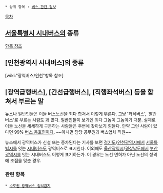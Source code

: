  * 상위 항목 : [[버스 관련 정보]]

[[목차]]
== [[서울특별시 시내버스]]의 종류 ==
[[광역버스(서울)|항목 참조]] 

== [인천광역시 시내버스]의 종류 ==
[wiki:"광역버스/인천"항목 참조]

== [광역급행버스], [간선급행버스], [직행좌석버스] 등을 합쳐서 부르는 말 ==
뉴스나 일반인들은 이들 버스노선을 죄다 합쳐서 이렇게 부른다. 그냥 '좌석버스', '빨간버스'로 부르는 사람도 꽤 많다. 일반인들이 보기엔 죄다 그놈이 그놈이기 때문. 실제로 이들 노선을 세세하게 구분하는 사람들은 주변에 찾아보기 힘들다. 만약 그런 사람이 있다면 99% [[버스 동호인]]이다. ~~아니면 담당 공무원과 버스업체 직원~~

뉴스에서 광역버스가 신설 또는 증차된다는 기사를 보면 [[경기도]]/[[인천광역시]]에서 [[서울특별시]]를 잇는 [[시내버스]]도 광역버스로 표시한다. 이외에도 [[울산광역시]]/[[경상남도]]에서 [[부산광역시]]를 잇는 시내버스도 이렇게 표기하든가. 이 경우는 노선 면허가 아닌 노선의 성격에 초점을 맞춘 경우.

=== 관련 항목 ===
 * [[수도권 광역버스 입석금지]]
